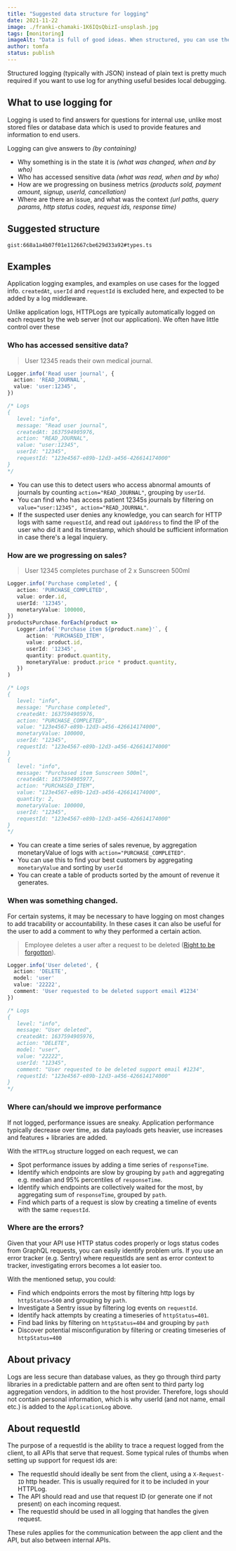 ```yaml
---
title: "Suggested data structure for logging"
date: 2021-11-22
image: ./franki-chamaki-1K6IQsQbizI-unsplash.jpg
tags: [monitoring]
imageAlt: "Data is full of good ideas. When structured, you can use them too. Photo by @franki on Unsplash"
author: tomfa
status: publish
---
```


Structured logging (typically with JSON) instead of plain text is pretty much
required if you want to use log for anything useful besides local debugging.

## What to use logging for

Logging is used to find answers for questions for internal use, unlike most stored files or database data which is 
used to provide features and information to end users.

Logging can give answers to *(by containing)*

- Why something is in the state it is *(what was changed, when and by who)*
- Who has accessed sensitive data *(what was read, when and by who)*
- How are we progressing on business metrics *(products sold, payment amount, signup, userId, cancellation)*
- Where are there an issue, and what was the context *(url paths, query params, http status codes, request ids, response time)*

## Suggested structure

`gist:668a1a4b07f01e112667cbe629d33a92#types.ts`

## Examples

Application logging examples, and examples on use cases for the logged info. 
`createdAt`, `userId` and `requestId` is excluded here, and expected to be added by a log middleware. 

Unlike application logs, HTTPLogs are typically automatically logged on each request by the web server (not our application). We often have little control over these

### Who has accessed sensitive data?

> User 12345 reads their own medical journal.

```ts
Logger.info('Read user journal', {
  action: 'READ_JOURNAL',
  value: 'user:12345',
})

/* Logs 
{ 
   level: "info", 
   message: "Read user journal", 
   createdAt: 1637594905976,
   action: "READ_JOURNAL", 
   value: "user:12345",
   userId: "12345",
   requestId: "123e4567-e89b-12d3-a456-426614174000"
} 
*/
```

- You can use this to detect users who access abnormal amounts of journals by counting `action="READ_JOURNAL"`, grouping by `userId`.
- You can find who has access patient 12345s journals by filtering on `value="user:12345", action="READ_JOURNAL"`.
- If the suspected user denies any knowledge, you can search for HTTP logs with same `requestId`, and read out `ipAddress` to find the IP of the user who did it and its timestamp, which should be sufficient information in case there's a legal inquiery.

### How are we progressing on sales?

> User 12345 completes purchase of 2 x Sunscreen 500ml

```ts
Logger.info('Purchase completed', {
   action: 'PURCHASE_COMPLETED',
   value: order.id,
   userId: '12345',
   monetaryValue: 100000,
})
productsPurchase.forEach(product => 
   Logger.info(`'Purchase item ${product.name}'`, {
      action: 'PURCHASED_ITEM',
      value: product.id,
      userId: '12345',
      quantity: product.quantity,
      monetaryValue: product.price * product.quantity,
   })
)

/* Logs 
{ 
   level: "info", 
   message: "Purchase completed", 
   createdAt: 1637594905976,
   action: "PURCHASE_COMPLETED", 
   value: "123e4567-e89b-12d3-a456-426614174000",
   monetaryValue: 100000,
   userId: "12345",
   requestId: "123e4567-e89b-12d3-a456-426614174000"
} 
{ 
   level: "info", 
   message: "Purchased item Sunscreen 500ml", 
   createdAt: 1637594905977,
   action: "PURCHASED_ITEM", 
   value: "123e4567-e89b-12d3-a456-426614174000",
   quantity: 2,
   monetaryValue: 100000,
   userId: "12345",
   requestId: "123e4567-e89b-12d3-a456-426614174000"
} 
*/
```

- You can create a time series of sales revenue, by aggregation monetaryValue of logs with `action="PURCHASE_COMPLETED"`.
- You can use this to find your best customers by aggregating `monetaryValue` and sorting by `userId`
- You can create a table of products sorted by the amount of revenue it generates.

### When was something changed.

For certain systems, it may be necessary to have logging on most changes to add tracability or accountability. In these cases
it can also be useful for the user to add a comment to why they performed a certain action.

> Employee deletes a user after a request to be deleted ([Right to be forgotton](https://en.wikipedia.org/wiki/Right_to_be_forgotten)).

```ts
Logger.info('User deleted', {
  action: 'DELETE',
  model: 'user'
  value: '22222',
  comment: 'User requested to be deleted support email #1234'
})

/* Logs 
{ 
   level: "info", 
   message: "User deleted", 
   createdAt: 1637594905976,
   action: "DELETE", 
   model: "user",
   value: "22222",
   userId: "12345",
   comment: "User requested to be deleted support email #1234",
   requestId: "123e4567-e89b-12d3-a456-426614174000"
} 
*/
```

### Where can/should we improve performance

If not logged, performance issues are sneaky. Application performance typically decrease over time, as data payloads gets heavier, use increases and features + libraries are added.

With the `HTTPLog` structure logged on each request, we can

- Spot performance issues by adding a time series of `responseTime`.
- Identify which endpoints are slow by grouping by `path` and aggregating e.g. median and 95% percentiles of `responseTime`.
- Identify which endpoints are collectively waited for the most, by aggregating sum of `responseTime`, grouped by `path`.
- Find which parts of a request is slow by creating a timeline of events with the same `requestId`.

### Where are the errors?

Given that your API use HTTP status codes properly or logs status codes from GraphQL requests, you can easily identify problem urls.
If you use an error tracker (e.g. Sentry) where requestIds are sent as error context to tracker, investigating errors becomes a lot easier too.

With the mentioned setup, you could:

- Find which endpoints errors the most by filtering http logs by `httpStatus=500` and grouping by `path`.
- Investigate a Sentry issue by filtering log events on `requestId`.
- Identify hack attempts by creating a timeseries of `httpStatus=401`.
- Find bad links by filtering on `httpStatus=404` and grouping by `path`
- Discover potential misconfiguration by filtering or creating timeseries of `httpStatus=400`

## About privacy

Logs are less secure than database values, as they go through third party libraries in a predictable pattern and are often sent to third party log aggregation vendors, in addition to the host provider.
Therefore, logs should not contain personal information, which is why userId (and not name, email etc.) is added to the `ApplicationLog` above.

## About requestId

The purpose of a requestId is the ability to trace a request logged from the client, to all APIs that serve that request.
Some typical rules of thumbs when setting up support for request ids are:

- The requestId should ideally be sent from the client, using a `X-Request-ID` http header. This is usually required for it to be included in your HTTPLog.
- The API should read and use that request ID (or generate one if not present) on each incoming request.
- The requestId should be used in all logging that handles the given request.

These rules applies for the communication between the app client and the API, but also between internal APIs.

